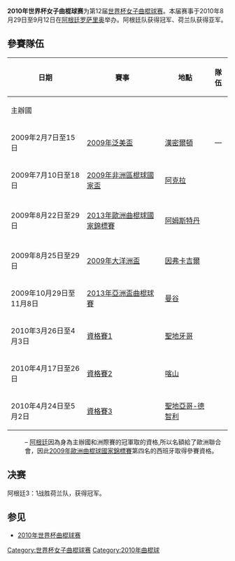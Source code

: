 {{Infobox hockey
| tournament = 2010年世界盃女子曲棍球賽
| other_titles = 
| image = <!-- 檔案不存在 2010 Women's Hockey World Cup logo.png  -->
| size = 160px
| caption =
| country = Argentina
| city = [[羅薩里奧|羅薩里奧]]
| venues = [[Estadio_Mundialista_de_Hockey|Estadio Mundialista de Hockey]]
| teams = 12
| champions = {{fhw|Argentina}}
| count = 2
| second = {{fhw|Netherlands}}
| third = {{fhw|England}}
| matches = 38
| goals = 153
| top_scorer = {{flagicon|Netherlands}} [[Maartje_Paumen|Maartje Paumen]]
| top_scorer_goals = 12
| best_player = {{flagicon|Argentina}} [[Luciana_Aymar|Luciana Aymar]]
| previous_year = 2006
| previous_tournament = 2006年世界盃女子曲棍球賽
| next_year = 2014
| next_tournament = 2014年世界盃女子曲棍球賽
}}
'''2010年世界杯女子曲棍球赛'''为第12届[[世界杯女子曲棍球赛|世界杯女子曲棍球赛]]。本届赛事于2010年8月29日至9月12日在[[阿根廷|阿根廷]][[罗萨里奥|罗萨里奥]]举办。阿根廷队获得冠军、荷兰队获得亚军。

==參賽隊伍==
{| class=wikitable
!日期
!賽事
!地點
!隊伍
|-
|colspan=3|主辦國
|{{fhw|Argentina}}
|-
|2009年2月7日至15日
|[[2009年女子泛美盃|2009年泛美盃]]
|{{BMU}} [[漢密爾頓_(百慕達)|漢密爾頓]]
|align=center|—{{ref|1|1}}
|-
|2009年7月10日至18日
|[[2009年非洲女子曲棍球國家盃|2009年非洲區棍球國家盃]]
|{{GHA}} [[阿克拉|阿克拉]]
|{{fhw|South Africa}}
|-
|2009年8月22日至29日
|[[2009年歐洲女子曲棍球國家錦標賽|2013年歐洲曲棍球國家錦標賽]]
|{{NED}} [[阿姆斯特丹|阿姆斯特丹]]
|{{fhw|Netherlands}}<br />{{fhw|Germany}}<br />{{fhw|England}}<br />{{fhw|Spain}}
|-
|2009年8月25日至29日
|[[2009年大洋洲盃|2009年大洋洲盃]]
|{{NZL}} [[因弗卡吉爾|因弗卡吉爾]]
|{{fhw|New Zealand}}
|-
|2009年10月29日至11月8日
|[[2013年亞洲盃女子曲棍球賽|2013年亞洲盃曲棍球賽]]
|{{THA}} [[曼谷|曼谷]]
|{{fhw|China}}<br />{{fhw|India}}
|-
|2010年3月26日至4月3日
|[[2009年世界盃女子曲棍球賽資格賽#資格賽1|資格賽1]]
|{{USA}} [[聖地牙哥_(加利福尼亞州)|聖地牙哥]]
|{{fhw|South Korea}}
|-
|2010年4月17日至26日
|[[2009年世界盃女子曲棍球賽資格賽#資格賽2|資格賽2]]
|{{RUS}} [[喀山|喀山]]
|{{fhw|Japan}}
|-
|2010年4月24日至5月2日
|[[2009年世界盃女子曲棍球賽資格賽#資格賽3|資格賽3]]
|{{CHI}} [[聖地亞哥-德智利|聖地亞哥-德智利]]
|{{fhw|Australia}}
|}

:{{note|1|1}} – [[阿根廷國家女子曲棍球隊|阿根廷]]因為身為主辦國和洲際賽的冠軍取的資格,所以名額給了歐洲聯合會，因此[[2009年女子歐洲曲棍球國家錦標賽|2009年歐洲曲棍球國家錦標賽]]第四名的西班牙取得參賽資格。

== 决赛 ==
阿根廷3：1战胜荷兰队，获得冠军。

== 参见 ==
*[[2010年世界杯曲棍球赛|2010年世界杯曲棍球赛]]
{{世界盃曲棍球賽}}
[[Category:世界杯女子曲棍球赛|Category:世界杯女子曲棍球赛]]
[[Category:2010年曲棍球|Category:2010年曲棍球]]